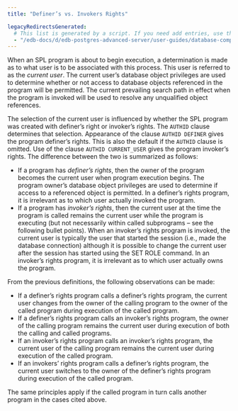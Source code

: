 ```yaml
---
title: "Definer’s vs. Invokers Rights"

legacyRedirectsGenerated:
  # This list is generated by a script. If you need add entries, use the `legacyRedirects` key.
  - "/edb-docs/d/edb-postgres-advanced-server/user-guides/database-compatibility-stored-procedural-language-guide/13/definers_vs_invokers_rights.html"
---
```


<div id="definers_vs_invokers_rights" class="registered_link"></div>

When an SPL program is about to begin execution, a determination is made as to what user is to be associated with this process. This user is referred to as the *current user*. The current user’s database object privileges are used to determine whether or not access to database objects referenced in the program will be permitted. The current prevailing search path in effect when the program is invoked will be used to resolve any unqualified object references.

The selection of the current user is influenced by whether the SPL program was created with definer’s right or invoker’s rights. The `AUTHID` clause determines that selection. Appearance of the clause `AUTHID DEFINER` gives the program definer’s rights. This is also the default if the `AUTHID` clause is omitted. Use of the clause `AUTHID CURRENT_USER` gives the program invoker’s rights. The difference between the two is summarized as follows:

-   If a program has *definer’s rights*, then the owner of the program becomes the current user when program execution begins. The program owner’s database object privileges are used to determine if access to a referenced object is permitted. In a definer’s rights program, it is irrelevant as to which user actually invoked the program.
-   If a program has *invoker’s rights*, then the current user at the time the program is called remains the current user while the program is executing (but not necessarily within called subprograms – see the following bullet points). When an invoker’s rights program is invoked, the current user is typically the user that started the session (i.e., made the database connection) although it is possible to change the current user after the session has started using the SET ROLE command. In an invoker’s rights program, it is irrelevant as to which user actually owns the program.

From the previous definitions, the following observations can be made:

-   If a definer’s rights program calls a definer’s rights program, the current user changes from the owner of the calling program to the owner of the called program during execution of the called program.
-   If a definer’s rights program calls an invoker’s rights program, the owner of the calling program remains the current user during execution of both the calling and called programs.
-   If an invoker’s rights program calls an invoker’s rights program, the current user of the calling program remains the current user during execution of the called program.
-   If an invokers’ rights program calls a definer’s rights program, the current user switches to the owner of the definer’s rights program during execution of the called program.

The same principles apply if the called program in turn calls another program in the cases cited above.
